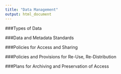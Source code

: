 ```yaml
---
title: "Data Management"
output: html_document
---
```


###Types of Data

###Data and Metadata Standards

###Policies for Access and Sharing

###Policies and Provisions for Re-Use, Re-Distribution

###Plans for Archiving and Preservation of Access